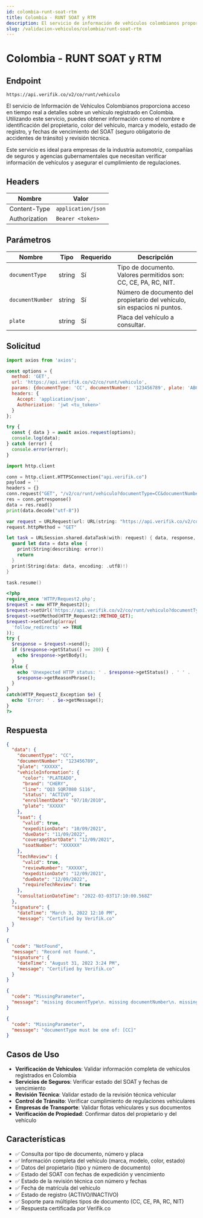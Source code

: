 ```yaml
---
id: colombia-runt-soat-rtm
title: Colombia - RUNT SOAT y RTM
description: El servicio de información de vehículos colombianos proporciona acceso en tiempo real a detalles sobre un vehículo registrado en Colombia. Utilizando este servicio, puedes obtener información como el nombre e identificación del propietario, color del vehículo, marca y modelo, estado de registro, y fechas de vencimiento del SOAT (seguro obligatorio de accidentes de tránsito) y revisión técnica.
slug: /validacion-vehiculos/colombia/runt-soat-rtm
---
```



# Colombia - RUNT SOAT y RTM

## Endpoint

```
https://api.verifik.co/v2/co/runt/vehiculo
```

El servicio de Información de Vehículos Colombianos proporciona acceso en tiempo real a detalles sobre un vehículo registrado en Colombia. Utilizando este servicio, puedes obtener información como el nombre e identificación del propietario, color del vehículo, marca y modelo, estado de registro, y fechas de vencimiento del SOAT (seguro obligatorio de accidentes de tránsito) y revisión técnica.

Este servicio es ideal para empresas de la industria automotriz, compañías de seguros y agencias gubernamentales que necesitan verificar información de vehículos y asegurar el cumplimiento de regulaciones.

## Headers

| Nombre          | Valor              |
| --------------- | ------------------ |
| Content-Type    | `application/json` |
| Authorization   | `Bearer <token>`   |

## Parámetros

| Nombre           | Tipo    | Requerido | Descripción                                    |
| ---------------- | ------- | --------- | ---------------------------------------------- |
| `documentType`   | string  | Sí        | Tipo de documento. Valores permitidos son: CC, CE, PA, RC, NIT. |
| `documentNumber` | string  | Sí        | Número de documento del propietario del vehículo, sin espacios ni puntos. |
| `plate`          | string  | Sí        | Placa del vehículo a consultar. |

## Solicitud

<Tabs>
<TabItem value="javascript" label="JavaScript">

```javascript
import axios from 'axios';

const options = {
  method: 'GET',
  url: 'https://api.verifik.co/v2/co/runt/vehiculo',
  params: {documentType: 'CC', documentNumber: '123456789', plate: 'ABC123'},
  headers: {
    Accept: 'application/json',
    Authorization: 'jwt <tu_token>'
  }
};

try {
  const { data } = await axios.request(options);
  console.log(data);
} catch (error) {
  console.error(error);
}
```

</TabItem>
<TabItem value="python" label="Python">

```python
import http.client

conn = http.client.HTTPSConnection("api.verifik.co")
payload = ''
headers = {}
conn.request("GET", "/v2/co/runt/vehiculo?documentType=CC&documentNumber=123456789&plate=ABC123", payload, headers)
res = conn.getresponse()
data = res.read()
print(data.decode("utf-8"))
```

</TabItem>
<TabItem value="swift" label="Swift">

```swift
var request = URLRequest(url: URL(string: "https://api.verifik.co/v2/co/runt/vehiculo?documentType=CC&documentNumber=123456789&plate=ABC123")!,timeoutInterval: Double.infinity)
request.httpMethod = "GET"

let task = URLSession.shared.dataTask(with: request) { data, response, error in 
  guard let data = data else {
    print(String(describing: error))
    return
  }
  print(String(data: data, encoding: .utf8)!)
}

task.resume()
```

</TabItem>
<TabItem value="php" label="PHP">

```php
<?php
require_once 'HTTP/Request2.php';
$request = new HTTP_Request2();
$request->setUrl('https://api.verifik.co/v2/co/runt/vehiculo?documentType=CC&documentNumber=123456789&plate=ABC123');
$request->setMethod(HTTP_Request2::METHOD_GET);
$request->setConfig(array(
  'follow_redirects' => TRUE
));
try {
  $response = $request->send();
  if ($response->getStatus() == 200) {
    echo $response->getBody();
  }
  else {
    echo 'Unexpected HTTP status: ' . $response->getStatus() . ' ' .
    $response->getReasonPhrase();
  }
}
catch(HTTP_Request2_Exception $e) {
  echo 'Error: ' . $e->getMessage();
}
?>
```

</TabItem>
</Tabs>

## Respuesta

<Tabs>
<TabItem value="200" label="200">

```json
{
  "data": {
    "documentType": "CC",
    "documentNumber": "123456789",
    "plate": "XXXXX",
    "vehicleInformation": {
      "color": "PLATEADO",
      "brand": "CHERY",
      "line": "QQ3 SQR7080 S116",
      "status": "ACTIVO",
      "enrollmentDate": "07/10/2010",
      "plate": "XXXXX"
    },
    "soat": {
      "valid": true,
      "expeditionDate": "10/09/2021",
      "dueDate": "11/09/2022",
      "coverageStartDate": "12/09/2021",
      "soatNumber": "XXXXXX"
    },
    "techReview": {
      "valid": true,
      "reviewNumber": "XXXXX",
      "expeditionDate": "12/09/2021",
      "dueDate": "12/09/2022",
      "requireTechReview": true
    },
    "consultationDateTime": "2022-03-03T17:10:00.568Z"
  },
  "signature": {
    "dateTime": "March 3, 2022 12:10 PM",
    "message": "Certified by Verifik.co"
  }
}
```

</TabItem>
<TabItem value="404" label="404">

```json
{
  "code": "NotFound",
  "message": "Record not found.",
  "signature": {
    "dateTime": "August 31, 2022 3:24 PM",
    "message": "Certified by Verifik.co"
  }
}
```

</TabItem>
<TabItem value="409" label="409">

```json
{
  "code": "MissingParameter",
  "message": "missing documentType\n. missing documentNumber\n. missing plate\n"
}
```

</TabItem>
<TabItem value="409b" label="409 - Tipo de Documento Inválido">

```json
{
  "code": "MissingParameter",
  "message": "documentType must be one of: [CC]"
}
```

</TabItem>
</Tabs>

## Casos de Uso

- **Verificación de Vehículos**: Validar información completa de vehículos registrados en Colombia
- **Servicios de Seguros**: Verificar estado del SOAT y fechas de vencimiento
- **Revisión Técnica**: Validar estado de la revisión técnica vehicular
- **Control de Tránsito**: Verificar cumplimiento de regulaciones vehiculares
- **Empresas de Transporte**: Validar flotas vehiculares y sus documentos
- **Verificación de Propiedad**: Confirmar datos del propietario y del vehículo

## Características

- ✅ Consulta por tipo de documento, número y placa
- ✅ Información completa del vehículo (marca, modelo, color, estado)
- ✅ Datos del propietario (tipo y número de documento)
- ✅ Estado del SOAT con fechas de expedición y vencimiento
- ✅ Estado de la revisión técnica con número y fechas
- ✅ Fecha de matrícula del vehículo
- ✅ Estado de registro (ACTIVO/INACTIVO)
- ✅ Soporte para múltiples tipos de documento (CC, CE, PA, RC, NIT)
- ✅ Respuesta certificada por Verifik.co
